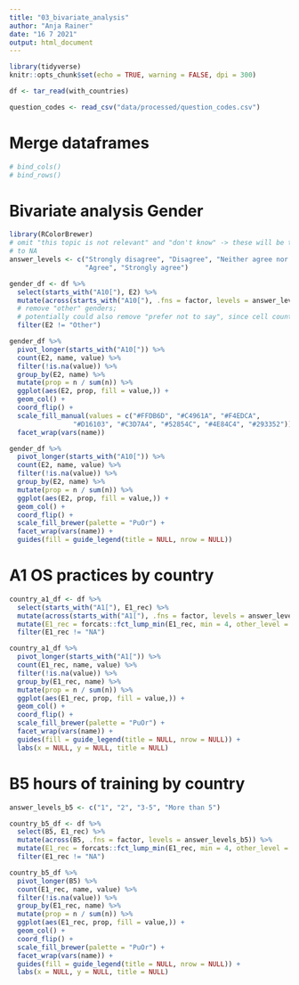 ```yaml
---
title: "03_bivariate_analysis"
author: "Anja Rainer"
date: "16 7 2021"
output: html_document
---
```


```r
library(tidyverse)
knitr::opts_chunk$set(echo = TRUE, warning = FALSE, dpi = 300)

df <- tar_read(with_countries)

question_codes <- read_csv("data/processed/question_codes.csv")
```

# Merge dataframes

```r

# bind_cols()
# bind_rows()


```

# Bivariate analysis Gender

```r

library(RColorBrewer)
# omit "this topic is not relevant" and "don't know" -> these will be turned
# to NA
answer_levels <- c("Strongly disagree", "Disagree", "Neither agree nor disagree",
                   "Agree", "Strongly agree")

gender_df <- df %>% 
  select(starts_with("A10["), E2) %>% 
  mutate(across(starts_with("A10["), .fns = factor, levels = answer_levels)) %>% 
  # remove "other" genders;
  # potentially could also remove "prefer not to say", since cell counts are low
  filter(E2 != "Other")

gender_df %>%
  pivot_longer(starts_with("A10[")) %>% 
  count(E2, name, value) %>% 
  filter(!is.na(value)) %>% 
  group_by(E2, name) %>% 
  mutate(prop = n / sum(n)) %>% 
  ggplot(aes(E2, prop, fill = value,)) +
  geom_col() +
  coord_flip() +
  scale_fill_manual(values = c("#FFDB6D", "#C4961A", "#F4EDCA", 
                "#D16103", "#C3D7A4", "#52854C", "#4E84C4", "#293352")) +
  facet_wrap(vars(name))

gender_df %>%
  pivot_longer(starts_with("A10[")) %>% 
  count(E2, name, value) %>% 
  filter(!is.na(value)) %>% 
  group_by(E2, name) %>% 
  mutate(prop = n / sum(n)) %>% 
  ggplot(aes(E2, prop, fill = value,)) +
  geom_col() +
  coord_flip() +
  scale_fill_brewer(palette = "PuOr") +
  facet_wrap(vars(name)) +
  guides(fill = guide_legend(title = NULL, nrow = NULL))


```

# A1 OS practices by country

```r

country_a1_df <- df %>% 
  select(starts_with("A1["), E1_rec) %>% 
  mutate(across(starts_with("A1["), .fns = factor, levels = answer_levels)) %>% 
  mutate(E1_rec = forcats::fct_lump_min(E1_rec, min = 4, other_level = "Other")) %>%
  filter(E1_rec != "NA")

country_a1_df %>%
  pivot_longer(starts_with("A1[")) %>% 
  count(E1_rec, name, value) %>% 
  filter(!is.na(value)) %>% 
  group_by(E1_rec, name) %>% 
  mutate(prop = n / sum(n)) %>% 
  ggplot(aes(E1_rec, prop, fill = value,)) +
  geom_col() +
  coord_flip() +
  scale_fill_brewer(palette = "PuOr") +
  facet_wrap(vars(name)) +
  guides(fill = guide_legend(title = NULL, nrow = NULL)) +
  labs(x = NULL, y = NULL, title = NULL)


```

# B5 hours of training by country

```r
answer_levels_b5 <- c("1", "2", "3-5", "More than 5")

country_b5_df <- df %>% 
  select(B5, E1_rec) %>% 
  mutate(across(B5, .fns = factor, levels = answer_levels_b5)) %>% 
  mutate(E1_rec = forcats::fct_lump_min(E1_rec, min = 4, other_level = "Other")) %>%
  filter(E1_rec != "NA")

country_b5_df %>%
  pivot_longer(B5) %>% 
  count(E1_rec, name, value) %>% 
  filter(!is.na(value)) %>% 
  group_by(E1_rec, name) %>% 
  mutate(prop = n / sum(n)) %>% 
  ggplot(aes(E1_rec, prop, fill = value,)) +
  geom_col() +
  coord_flip() +
  scale_fill_brewer(palette = "PuOr") +
  facet_wrap(vars(name)) +
  guides(fill = guide_legend(title = NULL, nrow = NULL)) +
  labs(x = NULL, y = NULL, title = NULL)

```


